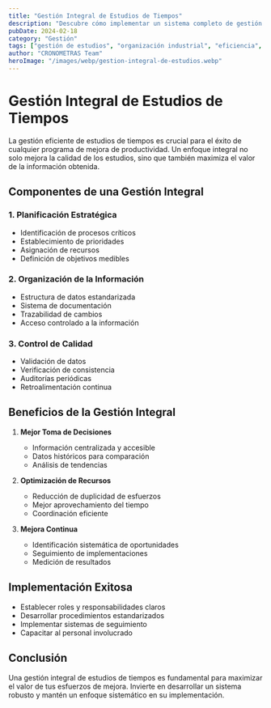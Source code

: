 ```yaml
---
title: "Gestión Integral de Estudios de Tiempos"
description: "Descubre cómo implementar un sistema completo de gestión de estudios de tiempos en tu empresa"
pubDate: 2024-02-18
category: "Gestión"
tags: ["gestión de estudios", "organización industrial", "eficiencia", "planificación"]
author: "CRONOMETRAS Team"
heroImage: "/images/webp/gestion-integral-de-estudios.webp"
---
```


# Gestión Integral de Estudios de Tiempos

La gestión eficiente de estudios de tiempos es crucial para el éxito de cualquier programa de mejora de productividad. Un enfoque integral no solo mejora la calidad de los estudios, sino que también maximiza el valor de la información obtenida.

## Componentes de una Gestión Integral

### 1. Planificación Estratégica
- Identificación de procesos críticos
- Establecimiento de prioridades
- Asignación de recursos
- Definición de objetivos medibles

### 2. Organización de la Información
- Estructura de datos estandarizada
- Sistema de documentación
- Trazabilidad de cambios
- Acceso controlado a la información

### 3. Control de Calidad
- Validación de datos
- Verificación de consistencia
- Auditorías periódicas
- Retroalimentación continua

## Beneficios de la Gestión Integral

1. **Mejor Toma de Decisiones**
   - Información centralizada y accesible
   - Datos históricos para comparación
   - Análisis de tendencias

2. **Optimización de Recursos**
   - Reducción de duplicidad de esfuerzos
   - Mejor aprovechamiento del tiempo
   - Coordinación eficiente

3. **Mejora Continua**
   - Identificación sistemática de oportunidades
   - Seguimiento de implementaciones
   - Medición de resultados

## Implementación Exitosa

- Establecer roles y responsabilidades claros
- Desarrollar procedimientos estandarizados
- Implementar sistemas de seguimiento
- Capacitar al personal involucrado

## Conclusión

Una gestión integral de estudios de tiempos es fundamental para maximizar el valor de tus esfuerzos de mejora. Invierte en desarrollar un sistema robusto y mantén un enfoque sistemático en su implementación.
